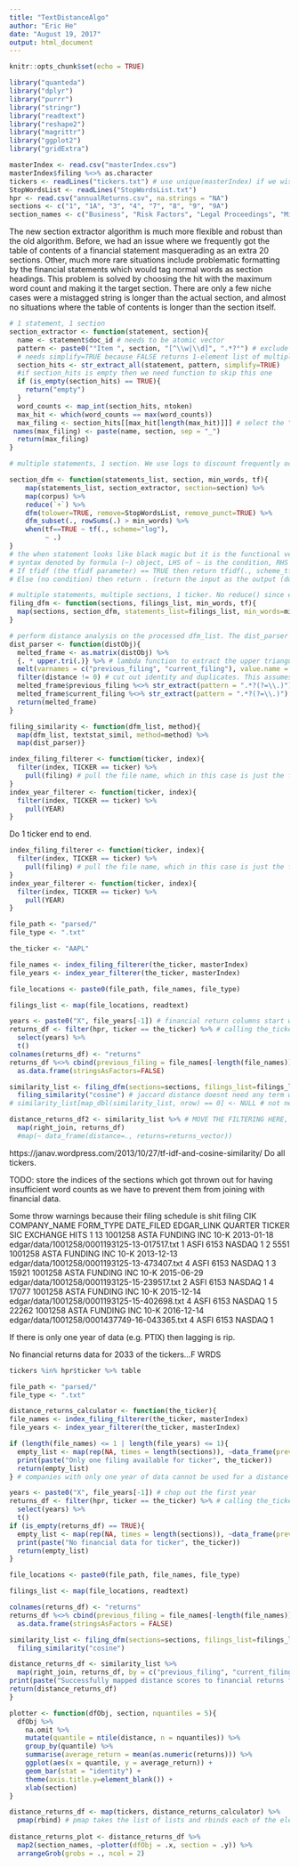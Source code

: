 ```yaml
---
title: "TextDistanceAlgo"
author: "Eric He"
date: "August 19, 2017"
output: html_document
---
```


```r
knitr::opts_chunk$set(echo = TRUE)
```

```r
library("quanteda")
library("dplyr")
library("purrr")
library("stringr")
library("readtext")
library("reshape2")
library("magrittr")
library("ggplot2")
library("gridExtra")
```

```r
masterIndex <- read.csv("masterIndex.csv")
masterIndex$filing %<>% as.character
tickers <- readLines("tickers.txt") # use unique(masterIndex) if we wish to scale this across multiple years, or keep tickers.txt updated
StopWordsList <- readLines("StopWordsList.txt")
hpr <- read.csv("annualReturns.csv", na.strings = "NA")
sections <- c("1", "1A", "3", "4", "7", "8", "9", "9A")
section_names <- c("Business", "Risk Factors", "Legal Proceedings", "Mine Safety Disclosures", "MDA of Financial Conditions", "Financial Statements and Supplementary Data", "Changes on Accounting and Financial Disclosure", "Controls and Procedures")
```

The new section extractor algorithm is much more flexible and robust than the old algorithm. Before, we had an issue where we frequently got the table of contents of a financial statement masquerading as an extra 20 sections. Other, much more rare situations include problematic formatting by the financial statements which would tag normal words as section headings. This problem is solved by choosing the hit with the maximum word count and making it the target section. There are only a few niche cases were a mistagged string is longer than the actual section, and almost no situations where the table of contents is longer than the section itself.

```r
# 1 statement, 1 section
section_extractor <- function(statement, section){
  name <- statement$doc_id # needs to be atomic vector
  pattern <- paste0("°Item ", section, "[^\\w|\\d]", ".*?°") # exclude any Item X where X is followed by any unexpected alphanumeric character
  # needs simplify=TRUE because FALSE returns 1-element list of multiple vectors which map() cannot handle. May file issue with stringr
  section_hits <- str_extract_all(statement, pattern, simplify=TRUE) 
  #if section_hits is empty then we need function to skip this one
  if (is_empty(section_hits) == TRUE){
    return("empty")
  }
  word_counts <- map_int(section_hits, ntoken)
  max_hit <- which(word_counts == max(word_counts))
  max_filing <- section_hits[[max_hit[length(max_hit)]]] # select the "filing" with the largest word count. If two hits have the same word count, choose the last one. (Following the idea that the first one is probably ToC; it doesn't really matter which one we pick because we're tossing it out anyway because it definitely doesnt make word count.)
 names(max_filing) <- paste(name, section, sep = "_") 
  return(max_filing)
}

# multiple statements, 1 section. We use logs to discount frequently occurring words. No inverse document frequency is used because it is not useful for comparisons of documents which should be functionally equivalent (idf is used to differentiate documents with entirely different subject matters, since it highlights differences in word choice. In two risk factor sections, it is easy to discount words like "risk" or "dispute", which are still important words to us).

section_dfm <- function(statements_list, section, min_words, tf){
    map(statements_list, section_extractor, section=section) %>%
    map(corpus) %>%
    reduce(`+`) %>%
    dfm(tolower=TRUE, remove=StopWordsList, remove_punct=TRUE) %>% 
    dfm_subset(., rowSums(.) > min_words) %>%
    when(tf==TRUE ~ tf(., scheme="log"), 
         ~ .)
}
# the when statement looks like black magic but it is the functional version of an if-else statement.
# syntax denoted by formula (~) object, LHS of ~ is the condition, RHS is the return.
# If tfidf (the tfidf parameter) == TRUE then return tfidf(., scheme_tf="logave") (the tfidf function)
# Else (no condition) then return . (return the input as the output (do nothing))

# multiple statements, multiple sections, 1 ticker. No reduce() since each filing section needs its own corpus
filing_dfm <- function(sections, filings_list, min_words, tf){
  map(sections, section_dfm, statements_list=filings_list, min_words=min_words, tf=tf)
}

# perform distance analysis on the processed dfm_list. The dist_parser function tries to wrangle with the distObj which textstat_simil returns. It returns a dataframe showing the cosine distance between each pair of filings.
dist_parser <- function(distObj){
  melted_frame <- as.matrix(distObj) %>%
  {. * upper.tri(.)} %>% # lambda function to extract the upper triangular part of b, since the diagonal is the identity distance and dist object is symmetric
  melt(varnames = c("previous_filing", "current_filing"), value.name = "distance") %>% # comparison filing is always filed before current_filing when using upper triangular
  filter(distance != 0) # cut out identity and duplicates. This assumes that no two legitimate documents are completely orthogonal, which I think is reasonable
  melted_frame$previous_filing %<>% str_extract(pattern = ".*?(?=\\.)") # cut out the text name/section
  melted_frame$current_filing %<>% str_extract(pattern = ".*?(?=\\.)") # to allow for easy joining with financial returns
  return(melted_frame)
}

filing_similarity <- function(dfm_list, method){
  map(dfm_list, textstat_simil, method=method) %>%
  map(dist_parser)}

index_filing_filterer <- function(ticker, index){
  filter(index, TICKER == ticker) %>%
    pull(filing) # pull the file name, which in this case is just the filing number
}
index_year_filterer <- function(ticker, index){
  filter(index, TICKER == ticker) %>%
    pull(YEAR)
}
```

Do 1 ticker end to end.

```r
index_filing_filterer <- function(ticker, index){
  filter(index, TICKER == ticker) %>%
    pull(filing) # pull the file name, which in this case is just the filing number
}
index_year_filterer <- function(ticker, index){
  filter(index, TICKER == ticker) %>%
    pull(YEAR)
}

file_path <- "parsed/"
file_type <- ".txt"

the_ticker <- "AAPL"

file_names <- index_filing_filterer(the_ticker, masterIndex)
file_years <- index_year_filterer(the_ticker, masterIndex)

file_locations <- paste0(file_path, file_names, file_type)

filings_list <- map(file_locations, readtext)

years <- paste0("X", file_years[-1]) # financial return columns start with X bc colnames cannot only be numbers; chop out the first year
returns_df <- filter(hpr, ticker == the_ticker) %>% # calling the_ticker ticker gives rise to namespace issues
  select(years) %>% 
  t() 
colnames(returns_df) <- "returns"
returns_df %<>% cbind(previous_filing = file_names[-length(file_names)], current_filing = file_names[-1], .) %>%
  as.data.frame(stringsAsFactors=FALSE)

similarity_list <- filing_dfm(sections=sections, filings_list=filings_list, min_words=100, tf=TRUE) %>%
  filing_similarity("cosine") # jaccard distance doesnt need any term weightings, although tf=TRUE doesnt make any difference
# similarity_list[map_dbl(similarity_list, nrow) == 0] <- NULL # not needed as we rbind

distance_returns_df2 <- similarity_list %>% # MOVE THE FILTERING HERE, MORE FLEXIBLE THIS WAY
  map(right_join, returns_df)
  #map(~ data_frame(distance=., returns=returns_vector))
```
https://janav.wordpress.com/2013/10/27/tf-idf-and-cosine-similarity/
Do all tickers.

TODO: store the indices of the sections which got thrown out for having insufficient word counts as we have to prevent them from joining with financial data.

Some throw warnings because their filing schedule is shit
filing     CIK     COMPANY_NAME FORM_TYPE DATE_FILED                                  EDGAR_LINK QUARTER TICKER  SIC EXCHANGE HITS
1     13 1001258 ASTA FUNDING INC      10-K 2013-01-18 edgar/data/1001258/0001193125-13-017517.txt       1   ASFI 6153   NASDAQ    1
2   5551 1001258 ASTA FUNDING INC      10-K 2013-12-13 edgar/data/1001258/0001193125-13-473407.txt       4   ASFI 6153   NASDAQ    1
3  15921 1001258 ASTA FUNDING INC      10-K 2015-06-29 edgar/data/1001258/0001193125-15-239517.txt       2   ASFI 6153   NASDAQ    1
4  17077 1001258 ASTA FUNDING INC      10-K 2015-12-14 edgar/data/1001258/0001193125-15-402698.txt       4   ASFI 6153   NASDAQ    1
5  22262 1001258 ASTA FUNDING INC      10-K 2016-12-14 edgar/data/1001258/0001437749-16-043365.txt       4   ASFI 6153   NASDAQ    1

If there is only one year of data (e.g. PTIX) then lagging is rip. 

No financial returns data for 2033 of the tickers...F WRDS

```r
tickers %in% hpr$ticker %>% table
```

```r
file_path <- "parsed/"
file_type <- ".txt"

distance_returns_calculator <- function(the_ticker){
file_names <- index_filing_filterer(the_ticker, masterIndex)
file_years <- index_year_filterer(the_ticker, masterIndex)

if (length(file_names) <= 1 | length(file_years) <= 1){
  empty_list <- map(rep(NA, times = length(sections)), ~data_frame(previous_filing = ., current_filing = ., distance = ., returns = .))
  print(paste("Only one filing available for ticker", the_ticker))
  return(empty_list)
} # companies with only one year of data cannot be used for a distance analysis. We return a data frame of NAs so that the rbind() can be smooth

years <- paste0("X", file_years[-1]) # chop out the first year
returns_df <- filter(hpr, ticker == the_ticker) %>% # calling the_ticker ticker gives rise to namespace issues
  select(years) %>% 
  t() 
if (is_empty(returns_df) == TRUE){
  empty_list <- map(rep(NA, times = length(sections)), ~data_frame(previous_filing = ., current_filing = ., distance = ., returns = .))
  print(paste("No financial data for ticker", the_ticker))
  return(empty_list)
}

file_locations <- paste0(file_path, file_names, file_type)

filings_list <- map(file_locations, readtext)

colnames(returns_df) <- "returns"
returns_df %<>% cbind(previous_filing = file_names[-length(file_names)], current_filing = file_names[-1], .) %>% # assumes no broken years in the data; broken years can occur if there is no financial filing located one year, or financial data no existerino for a year. Obviously this occurring would be very nonstandard
  as.data.frame(stringsAsFactors = FALSE)

similarity_list <- filing_dfm(sections=sections, filings_list=filings_list, min_words=100, tf=TRUE) %>%
  filing_similarity("cosine")

distance_returns_df <- similarity_list %>%
  map(right_join, returns_df, by = c("previous_filing", "current_filing"))
print(paste("Successfully mapped distance scores to financial returns for ticker", the_ticker))
return(distance_returns_df)
}

plotter <- function(dfObj, section, nquantiles = 5){
  dfObj %>%
    na.omit %>%
    mutate(quantile = ntile(distance, n = nquantiles)) %>%
    group_by(quantile) %>%
    summarise(average_return = mean(as.numeric(returns))) %>%
    ggplot(aes(x = quantile, y = average_return)) +
    geom_bar(stat = "identity") +
    theme(axis.title.y=element_blank()) +
    xlab(section)
}

distance_returns_df <- map(tickers, distance_returns_calculator) %>%
  pmap(rbind) # pmap takes the list of lists and rbinds each of the elements within the nested list together. its black magic
  
distance_returns_plot <- distance_returns_df %>%
  map2(section_names, ~plotter(dfObj = .x, section = .y)) %>%
  arrangeGrob(grobs = ., ncol = 2)
```
